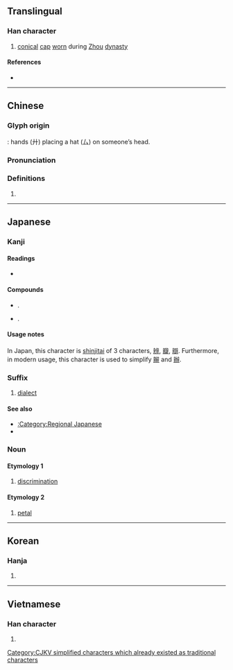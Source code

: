 {{character info/new}}
{{also|辨|瓣|辯}}<!--(all of them only in Japanese Shinjitai)-->
==Translingual==
{{ja-forms|[[弁]]|[[辩]]、[[辨]]、[[瓣]]|[[辯]]、[[辨]]、[[瓣]]}}

===Han character===
{{Han char|rn=55|rad=廾|as=02|sn=5|four=23440|canj=IT,XIT|ids=⿱厶廾}}

# [[conic]]al [[cap]] [[worn]] during [[Zhou]] [[dynasty]]

====References====
* {{Han ref|kx=0353.110|dkj=09588|dj=0668.110|hdz=10514.070|uh=5F01|ud=24321|bh=A5AF|bd=42415}}

----

==Chinese==
{{zh-forms}}

===Glyph origin===
{{Han etym}}
{{Han compound|ls=i|厶|廾}}: hands (廾) placing a hat (厶) on someone’s head.

===Pronunciation===
{{zh-pron
|m=biàn
|c=bin6,pun4
|mc=y
|oc=y
|ma=
|cat=n
}}

===Definitions===
{{zh-hanzi}}

#{{rfdef|zh}}

----

==Japanese==

===Kanji===
{{ja-kanji|grade=5|rs=廾02|style=s|kyu=辨,瓣,辯}}

====Readings====
* {{ja-readings|goon=[[べん]] (ben)|kanon=[[へん]] (hen), [[はん]] (han)|kun=[[かんむり]] (kammuri), [[わける]] (wakeru), [[わきまえる]] (wakimaeru)}}

====Compounds====
* {{m|ja|関西弁||Kansai dialect|tr=kansaiben|sc=Jpan}}.
* {{m|ja|花弁||petal|tr=kaben|sc=Jpan}}.
<!-- WTF? Why do 花びら and　花弁 mean the same, look so similar and yet are spoken completely different?　-->

====Usage notes====
In Japan, this character is [[shinjitai]] of 3 characters, [[辨]], [[瓣]], [[辯]]. Furthermore, in modern usage, this character is used to simplify [[辮]] and [[辦]].

===Suffix===
{{ja-pos|suffix|べん|kyu=辯}}

# [[dialect]]

====See also====
* [[:Category:Regional Japanese]]
* {{ja-r|方言|ほうげん|gloss=dialect}}

===Noun===

====Etymology 1====

{{ja-noun|べん|rom=ben|kyu=辨}}

# [[discrimination]]

====Etymology 2====

{{ja-noun|べん|rom=ben|kyu=瓣}}

# [[petal]]

----

==Korean==

===Hanja===
{{ko-hanja|hangeul=[[변]], [[반]]|eumhun=|rv=byeon, ban|mr=pyŏn, pan|y=pyen, pan}}

# {{defn|lang=ko|sort=廾02}}

----

==Vietnamese==

===Han character===
{{vi-hantu|rs=廾02|[[biền]], [[biện]]}}

# {{defn|lang=vi|sort=廾02}}

[[Category:CJKV simplified characters which already existed as traditional characters]]